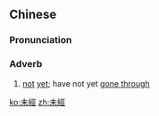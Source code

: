 {{also|未经}}
==Chinese==
{{zh-forms|s=未经}}

===Pronunciation===
{{zh-pron
|m=wèijīng
|c=mei6 ging1
|cat=adv
}}

===Adverb===
{{zh-adv}}

# [[not]] [[yet]]; have not yet [[gone through]] {{gloss|of a particular process}}

[[ko:未經]]
[[zh:未經]]